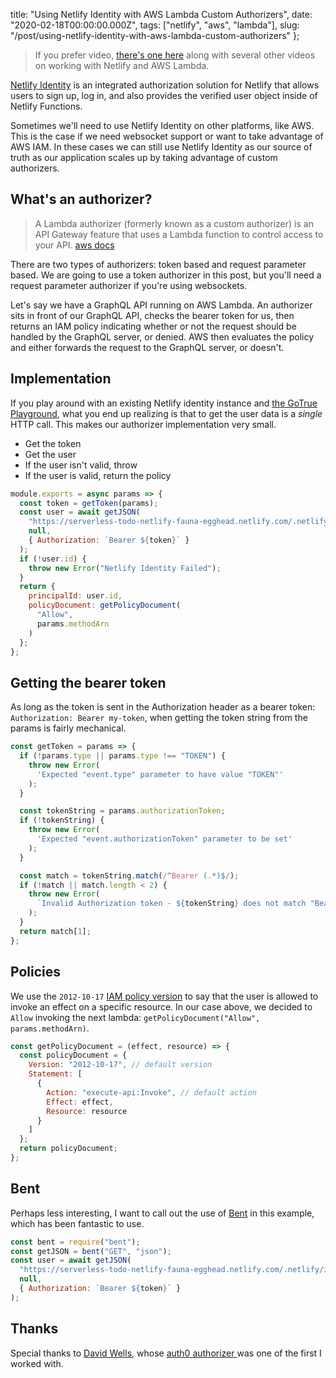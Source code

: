   title:
    "Using Netlify Identity with AWS Lambda Custom Authorizers",
  date: "2020-02-18T00:00:00.000Z",
  tags: ["netlify", "aws", "lambda"],
  slug:
    "/post/using-netlify-identity-with-aws-lambda-custom-authorizers"
};

> If you prefer video,
> [there's one here](https://egghead.io/lessons/aws-writing-an-aws-custom-authorizer-to-enable-the-use-of-netlify-identity-on-aws-lambda?pl=converting-a-serverless-app-to-run-on-aws-lambda-and-dynamodb-with-serverless-framework-223a?af=7h4hd0)
> along with several other videos on working with Netlify
> and AWS Lambda.

[Netlify Identity](https://docs.netlify.com/visitor-access/identity/)
is an integrated authorization solution for Netlify that
allows users to sign up, log in, and also provides the
verified user object inside of Netlify Functions.

Sometimes we'll need to use Netlify Identity on other
platforms, like AWS. This is the case if we need websocket
support or want to take advantage of AWS IAM. In these cases
we can still use Netlify Identity as our source of truth as
our application scales up by taking advantage of custom
authorizers.

## What's an authorizer?

> A Lambda authorizer (formerly known as a custom
> authorizer) is an API Gateway feature that uses a Lambda
> function to control access to your API.
> [aws docs](https://docs.aws.amazon.com/apigateway/latest/developerguide/apigateway-use-lambda-authorizer.html)

There are two types of authorizers: token based and request
parameter based. We are going to use a token authorizer in
this post, but you'll need a request parameter authorizer if
you're using websockets.

Let's say we have a GraphQL API running on AWS Lambda. An
authorizer sits in front of our GraphQL API, checks the
bearer token for us, then returns an IAM policy indicating
whether or not the request should be handled by the GraphQL
server, or denied. AWS then evaluates the policy and either
forwards the request to the GraphQL server, or doesn't.

## Implementation

If you play around with an existing Netlify identity
instance and
[the GoTrue Playground](https://gotruejs-playground.netlify.com/),
what you end up realizing is that to get the user data is a
_single_ HTTP call. This makes our authorizer implementation
very small.

- Get the token
- Get the user
- If the user isn't valid, throw
- If the user is valid, return the policy

```js
module.exports = async params => {
  const token = getToken(params);
  const user = await getJSON(
    "https://serverless-todo-netlify-fauna-egghead.netlify.com/.netlify/identity/user",
    null,
    { Authorization: `Bearer ${token}` }
  );
  if (!user.id) {
    throw new Error("Netlify Identity Failed");
  }
  return {
    principalId: user.id,
    policyDocument: getPolicyDocument(
      "Allow",
      params.methodArn
    )
  };
};
```

## Getting the bearer token

As long as the token is sent in the Authorization header as
a bearer token: `Authorization: Bearer my-token`, when
getting the token string from the params is fairly
mechanical.

```js
const getToken = params => {
  if (!params.type || params.type !== "TOKEN") {
    throw new Error(
      'Expected "event.type" parameter to have value "TOKEN"'
    );
  }

  const tokenString = params.authorizationToken;
  if (!tokenString) {
    throw new Error(
      'Expected "event.authorizationToken" parameter to be set'
    );
  }

  const match = tokenString.match(/^Bearer (.*)$/);
  if (!match || match.length < 2) {
    throw new Error(
      `Invalid Authorization token - ${tokenString} does not match "Bearer .*"`
    );
  }
  return match[1];
};
```

## Policies

We use the `2012-10-17`
[IAM policy version](https://docs.aws.amazon.com/IAM/latest/UserGuide/reference_policies_elements_version.html)
to say that the user is allowed to invoke an effect on a
specific resource. In our case above, we decided to `Allow`
invoking the next lambda:
`getPolicyDocument("Allow", params.methodArn)`.

```js
const getPolicyDocument = (effect, resource) => {
  const policyDocument = {
    Version: "2012-10-17", // default version
    Statement: [
      {
        Action: "execute-api:Invoke", // default action
        Effect: effect,
        Resource: resource
      }
    ]
  };
  return policyDocument;
};
```

## Bent

Perhaps less interesting, I want to call out the use of
[Bent](https://github.com/mikeal/bent) in this example,
which has been fantastic to use.

```js
const bent = require("bent");
const getJSON = bent("GET", "json");
const user = await getJSON(
  "https://serverless-todo-netlify-fauna-egghead.netlify.com/.netlify/identity/user",
  null,
  { Authorization: `Bearer ${token}` }
);
```

## Thanks

Special thanks to
[David Wells](https://twitter.com/DavidWells), whose
[auth0 authorizer ](https://github.com/serverless/forms-service/blob/d260e45c75389f4a09524d518d4dd43e53a15375/backend/lib/auth.js)
was one of the first I worked with.
